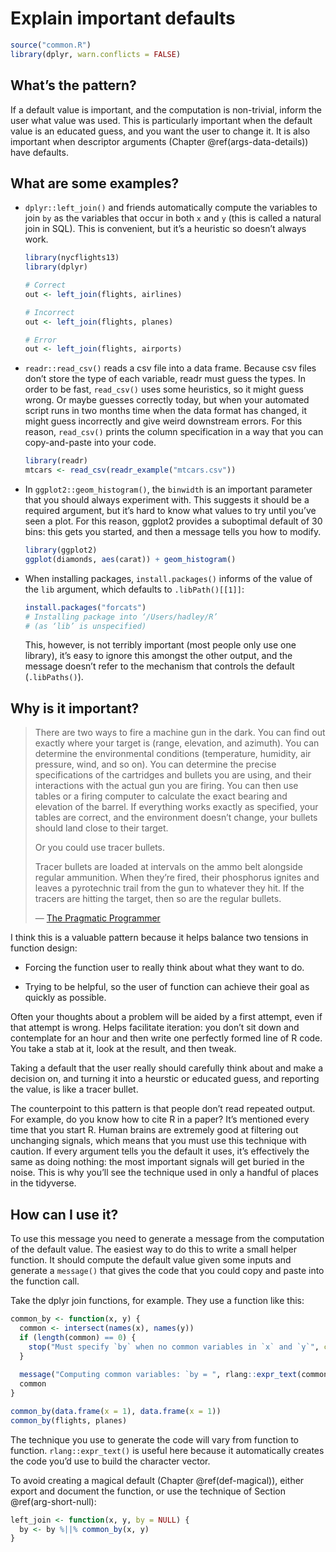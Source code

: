 # Explain important defaults {#def-inform}

```r
source("common.R")
library(dplyr, warn.conflicts = FALSE)
```

## What's the pattern?

If a default value is important, and the computation is non-trivial, inform the user what value was used. This is particularly important when the default value is an educated guess, and you want the user to change it. It is also important when descriptor arguments (Chapter \@ref(args-data-details)) have defaults. 

## What are some examples?

*   `dplyr::left_join()` and friends automatically compute the variables to 
    join `by` as the variables that occur in both `x` and `y` (this is called 
    a natural join in SQL). This is convenient, but it's a heuristic so 
    doesn't always work.
    
    ```r
    library(nycflights13)
    library(dplyr)
    
    # Correct    
    out <- left_join(flights, airlines)
    
    # Incorrect
    out <- left_join(flights, planes)
    
    # Error
    out <- left_join(flights, airports)
    ```

*   `readr::read_csv()` reads a csv file into a data frame. Because csv files 
    don't store the type of each variable, readr must guess the types. In order 
    to be fast, `read_csv()` uses some heuristics, so it might guess wrong. Or 
    maybe guesses correctly today, but when your automated script runs in two 
    months time when the data format has changed, it might guess incorrectly
    and give weird downstream errors. For this reason, `read_csv()` prints
    the column specification in a way that you can copy-and-paste into your 
    code.

    ```r
    library(readr)
    mtcars <- read_csv(readr_example("mtcars.csv"))
    ```

*   In `ggplot2::geom_histogram()`, the `binwidth` is an important parameter 
    that you should always experiment with. This suggests it should be a 
    required argument, but it's hard to know what values to try until you've 
    seen a plot. For this reason, ggplot2 provides a suboptimal default of
    30 bins: this gets you started, and then a message tells you how to modify.
  
    ```r
    library(ggplot2)
    ggplot(diamonds, aes(carat)) + geom_histogram()
    ```

*  When installing packages, `install.packages()` informs of the value of the
   `lib` argument, which defaults to `.libPath()[[1]]`:

    ```r
    install.packages("forcats")
    # Installing package into ‘/Users/hadley/R’
    # (as ‘lib’ is unspecified)
    ```
    
    This, however, is not terribly important (most people only use one library),
    it's easy to ignore this amongst the other output, and the message doesn't 
    refer to the mechanism that controls the default (`.libPaths()`).

## Why is it important?

> There are two ways to fire a machine gun in the dark. You can find out 
> exactly where your target is (range, elevation, and azimuth). You can 
> determine the environmental conditions (temperature, humidity, air pressure, 
> wind, and so on). You can determine the precise specifications of the 
> cartridges and bullets you are using, and their interactions with the 
> actual gun you are firing. You can then use tables or a firing computer 
> to calculate the exact bearing and elevation of the barrel. If everything
> works exactly as specified, your tables are correct, and the environment 
> doesn't change, your bullets should land close to their target.
> 
> Or you could use tracer bullets.
> 
> Tracer bullets are loaded at intervals on the ammo belt alongside regular
> ammunition. When they're fired, their phosphorus ignites and leaves a 
> pyrotechnic trail from the gun to whatever they hit. If the tracers are 
> hitting the target, then so are the regular bullets.
>
> --- [The Pragmatic Programmer](https://www.amazon.com/dp/B003GCTQAE)

I think this is a valuable pattern because it helps balance two tensions in function design: 

* Forcing the function user to really think about what they want to do.

* Trying to be helpful, so the user of function can achieve their goal as
  quickly as possible.
  
Often your thoughts about a problem will be aided by a first attempt, even if that attempt is wrong. Helps facilitate iteration: you don't sit down and contemplate for an hour and then write one perfectly formed line of R code. You take a stab at it, look at the result, and then tweak. 

Taking a default that the user really should carefully think about and make a decision on, and turning it into a heurstic or educated guess, and reporting the value, is like a tracer bullet.

The counterpoint to this pattern is that people don't read repeated output. For example, do you know how to cite R in a paper? It's mentioned every time that you start R. Human brains are extremely good at filtering out unchanging signals, which means that you must use this technique with caution. If every argument tells you the default it uses, it's effectively the same as doing nothing: the most important signals will get buried in the noise. This is why you'll see the technique used in only a handful of places in the tidyverse.

## How can I use it?

To use this message you need to generate a message from the computation of the default value. The easiest way to do this to write a small helper function. It should compute the default value given some inputs and generate a `message()` that gives the code that you could copy and paste into the function call. 

Take the dplyr join functions, for example. They use a function like this:

```r
common_by <- function(x, y) {
  common <- intersect(names(x), names(y))
  if (length(common) == 0) {
    stop("Must specify `by` when no common variables in `x` and `y`", call. = FALSE)
  }
  
  message("Computing common variables: `by = ", rlang::expr_text(common), "`")
  common
}

common_by(data.frame(x = 1), data.frame(x = 1))
common_by(flights, planes)
```

The technique you use to generate the code will vary from function to function. `rlang::expr_text()` is useful here because it automatically creates the code you'd use to build the character vector.

To avoid creating a magical default (Chapter \@ref(def-magical)), either export and document the function, or use the technique of Section \@ref(arg-short-null):

```r
left_join <- function(x, y, by = NULL) {
  by <- by %||% common_by(x, y)
}
```
